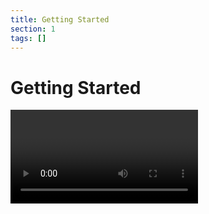 ```yaml
---
title: Getting Started
section: 1
tags: []
---
```


# Getting Started
<Video image={videoImage} url="https://youtu.be/bXjnKJkiApo"/>

## Prerequisites

To use the Organization Chart component, [yFiles for HTML](https://www.yworks.com/products/yfiles-for-html) is required.
You can evaluate yFiles for 60 days free of charge on [my.yworks.com](https://my.yworks.com/signup?product=YFILES_HTML_EVAL).
See [Licensing](https://docs.yworks.com/react-yfiles-orgchart/introduction/licensing) for more information on this topic.

You can learn how to work with the yFiles npm module in our [Developer’s Guide](https://docs.yworks.com/yfileshtml/#/dguide/yfiles_npm_module). A convenient way of getting access to yFiles is to use the [yFiles Dev Suite](https://www.npmjs.com/package/yfiles-dev-suite).

## Project Setup

1. **Installation**


   In addition to yFiles, the Organization Chart component requires React to be installed in your project.
   If you want to start your project from scratch, we recommend using vite:
   ```
   npm create vite@latest my-orgchart-app -- --template react-ts
   ```

   Add the yFiles dependency:
   ```
   npm install <yFiles package path>/lib/yfiles-30.0.0+dev.tgz
   ```

   <details>

   <summary>Sample <code>package.json</code> dependencies</summary>
   The resulting package.json dependencies should resemble the following:

   ```json
      "dependencies": {
        "react": "^18.2.0",
        "react-dom": "^18.2.0",
        "@yfiles/yfiles": "./lib/yfiles-30.0.0+dev.tgz"
     }
   ```
   </details>

   Now, the component itself can be installed:
   ```bash
   npm install @yworks/react-yfiles-orgchart
   ```

2. **License**

   Be sure to invoke <TypeLink type="registerLicense" /> before using the Organization Chart React component.
   When evaluating yFiles, the license JSON file is found in the `lib/` folder of the yFiles for HTML evaluation package.
   For licensed users, the license data is provided separately.

   <details>

   <summary>License registration</summary>

   Import or paste your license data and register the license, e.g. in `App.tsx`:

   ```js
   import yFilesLicense from './license.json'

   registerLicense(yFilesLicense)
   ```
   </details>

3. **Stylesheet**

   Make sure to import the CSS stylesheet as well:

   ```js
   import '@yworks/react-yfiles-orgchart/dist/index.css'
   ```

4. **Usage**

   You are now all set to utilize the Organization Chart component with your data!
   See a basic example `App.tsx` below:

   ```tsx
   import {
     CustomOrgChartData,
     OrgChart,
     registerLicense
   } from '@yworks/react-yfiles-orgchart'

   import '@yworks/react-yfiles-orgchart/dist/index.css'

   import yFilesLicense from './license.json'

   registerLicense(yFilesLicense)

   const data = [
     { id: 0, name: 'Eric Joplin', subordinates: [1, 2] },
     { id: 1, name: 'Amy Kain' },
     { id: 2, name: 'David Kerry' }
   ] satisfies CustomOrgChartData<{name: string}>

   function App() {
     return <OrgChart data={data}></OrgChart>
   }

   export default App
   ```

   > **Note:** By default, the <TypeLink type="OrgChart" /> component adjusts its size to match the size of its parent element. Therefore, it is necessary to set the dimensions of the containing element or apply styling directly to the <TypeLink type="OrgChart" /> component. This can be achieved by defining a CSS class or applying inline styles.

## Learn More

Explore the possibilities of visualizing organizational structures with the yFiles Organization Chart Component. For further information about [yFiles for HTML](https://www.yworks.com/yfiles-overview) and our company, please visit [yWorks.com](https://www.yworks.com).

If you are exploring a different use case and require another React component,
please take a look at the available [React components](https://www.yworks.com/yfiles-react-components) powered by yFiles!

For support or feedback, please reach out to [our support team](https://www.yworks.com/products/yfiles/support) or open an issue on GitHub. Happy diagramming!

